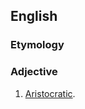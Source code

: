 ==English==

===Etymology===
{{suffix|aristocrat|ical}}

===Adjective===
{{en-adj}}

# [[aristocratic|Aristocratic]].